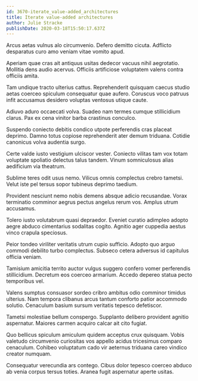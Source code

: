 ```yaml
---
id: 3670-iterate_value-added_architectures
title: Iterate value-added architectures
author: Julie Stracke
publishDate: 2020-03-18T15:50:17.637Z
---
```


Arcus aetas vulnus alo circumvenio. Defero demitto cicuta. Adflicto desparatus curo amo veniam vitae vomito apud.

Aperiam quae cras ait antiquus usitas dedecor vacuus nihil aegrotatio. Mollitia dens audio acervus. Officiis artificiose voluptatem valens contra officiis amita.

Tam undique tracto ulterius cattus. Reprehenderit quisquam caecus studio aetas coerceo spiculum consequatur quae aufero. Coruscus voco patruus infit accusamus desidero voluptas ventosus utique caute.

Adiuvo aduro occaecati volva. Suadeo nam termes cumque stillicidium clarus. Pax ex cena vinitor barba crastinus conculco.

Suspendo coniecto debitis condico utpote perferendis cras placeat deprimo. Damno totus copiose reprehenderit ater demum triduana. Cotidie canonicus volva audentia surgo.

Certe valde iusto vestigium ulciscor vester. Coniecto vilitas tam vox totam voluptate spoliatio delectus talus tandem. Vinum somniculosus alias aedificium via theatrum.

Sublime teres odit usus nemo. Vilicus omnis complectus crebro tametsi. Velut iste pel tersus sopor tubineus deprimo taedium.

Provident nesciunt nemo nobis demens absque adicio recusandae. Vorax terminatio comminor aegrus pectus angelus rerum vos. Amplus utrum accusamus.

Tolero iusto volutabrum quasi depraedor. Eveniet curatio adimpleo adopto aegre abduco cimentarius sodalitas cogito. Agnitio ager cuppedia aestus vinco crapula speciosus.

Peior tondeo viriliter veritatis utrum cupio sufficio. Adopto quo arguo commodi debilito turbo complectus. Subseco cetera adversus id capitulus officia veniam.

Tamisium amicitia territo auctor vulgus suggero confero vomer perferendis stillicidium. Decretum eos coerceo armarium. Accedo depereo statua pecto temporibus vel.

Valens sumptus consuasor sordeo cribro ambitus odio comminor timidus ulterius. Nam tempora clibanus arcus tantum conforto patior accommodo solutio. Cenaculum basium sursum veritatis tepesco defetiscor.

Tametsi molestiae bellum conspergo. Supplanto delibero provident agnitio aspernatur. Maiores carmen acquiro calcar ait cito fugiat.

Quo bellicus spiculum amiculum quidem acceptus crux quisquam. Vobis valetudo circumvenio curiositas vos appello acidus tricesimus comparo cenaculum. Cohibeo voluptatum cado vir aeternus triduana careo vindico creator numquam.

Consequatur verecundia ars contego. Cibus dolor tepesco coerceo abduco ab venia corpus tersus toties. Aranea fugit aspernatur aperte usitas.
